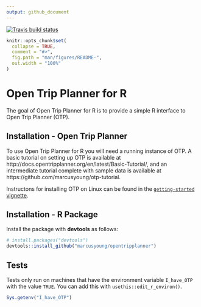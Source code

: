 ```yaml
---
output: github_document
---
```


[![Travis build status](https://travis-ci.org/ITSLeeds/opentripplanner.svg?branch=master)](https://travis-ci.org/ITSLeeds/opentripplanner)

<!-- README.md is generated from README.Rmd. Please edit that file -->

```r
knitr::opts_chunk$set(
  collapse = TRUE,
  comment = "#>",
  fig.path = "man/figures/README-",
  out.width = "100%"
)
```

# Open Trip Planner for R

The goal of Open Trip Planner for R is to provide a simple R interface to Open Trip Planner (OTP).

## Installation - Open Trip Planner

To use Open Trip Planner for R you will need a running instance of OTP. A basic tutorial on setting up OTP is available at http://docs.opentripplanner.org/en/latest/Basic-Tutorial/, and an intermediate tutorial complete with sample data is available at https://github.com/marcusyoung/otp-tutorial.

Instructons for installing OTP on Linux can be found in the [`getting-started` vignette](https://github.com/ITSLeeds/opentripplanner/blob/master/vignettes/getting_started.Rmd).


## Installation - R Package

Install the package with **devtools** as follows:

```r
# install.packages("devtools")
devtools::install_github("marcusyoung/opentripplanner")
```

## Tests 

Tests only run on machines that have the environment variable `I_have_OTP` with the value `TRUE`.
You can add this with `usethis::edit_r_environ()`.

```r
Sys.getenv("I_have_OTP")
```

